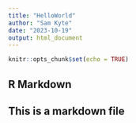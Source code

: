 ```yaml
---
title: "HelloWorld"
author: "Sam Kyte"
date: "2023-10-19"
output: html_document
---
```


```r
knitr::opts_chunk$set(echo = TRUE)
```

## R Markdown

## This is a markdown file